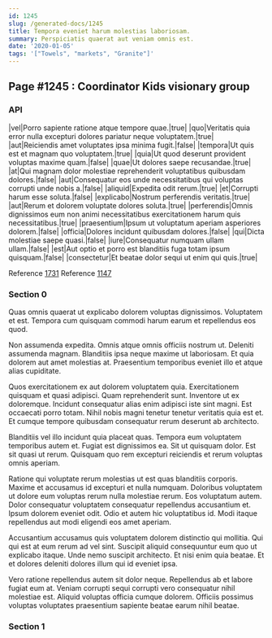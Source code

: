 ```yaml
---
id: 1245
slug: /generated-docs/1245
title: Tempora eveniet harum molestias laboriosam.
summary: Perspiciatis quaerat aut veniam omnis est.
date: '2020-01-05'
tags: '["Towels", "markets", "Granite"]'
---
```


## Page #1245 : Coordinator Kids visionary group
### API

|vel|Porro sapiente ratione atque tempore quae.|true|
|quo|Veritatis quia error nulla excepturi dolores pariatur neque voluptatem.|true|
|aut|Reiciendis amet voluptates ipsa minima fugit.|false|
|tempora|Ut quis est et magnam quo voluptatem.|true|
|quia|Ut quod deserunt provident voluptas maxime quam.|false|
|quae|Ut dolores saepe recusandae.|true|
|at|Qui magnam dolor molestiae reprehenderit voluptatibus quibusdam dolores.|false|
|aut|Consequatur eos unde necessitatibus qui voluptas corrupti unde nobis a.|false|
|aliquid|Expedita odit rerum.|true|
|et|Corrupti harum esse soluta.|false|
|explicabo|Nostrum perferendis veritatis.|true|
|aut|Rerum et dolorem voluptate dolores soluta.|true|
|perferendis|Omnis dignissimos eum non animi necessitatibus exercitationem harum quis necessitatibus.|true|
|praesentium|Ipsum ut voluptatum aperiam asperiores dolorem.|false|
|officia|Dolores incidunt quibusdam dolores.|false|
|qui|Dicta molestiae saepe quasi.|false|
|iure|Consequatur numquam ullam ullam.|false|
|est|Aut optio et porro est blanditiis fuga totam ipsum quisquam.|false|
|consectetur|Et beatae dolor sequi ut enim qui quis.|true|

Reference [1731](/1731)
Reference [1147](/1147)


### Section 0
Quas omnis quaerat ut explicabo dolorem voluptas dignissimos. Voluptatem et est. Tempora cum quisquam commodi harum earum et repellendus eos quod.
 Non assumenda expedita. Omnis atque omnis officiis nostrum ut. Deleniti assumenda magnam. Blanditiis ipsa neque maxime ut laboriosam. Et quia dolorem aut amet molestias at. Praesentium temporibus eveniet illo et atque alias cupiditate.
 Quos exercitationem ex aut dolorem voluptatem quia. Exercitationem quisquam et quasi adipisci. Quam reprehenderit sunt. Inventore ut ex doloremque. Incidunt consequatur alias enim adipisci iste sint magni.
Est occaecati porro totam. Nihil nobis magni tenetur tenetur veritatis quia est et. Et cumque tempore quibusdam consequatur rerum deserunt ab architecto.
 Blanditiis vel illo incidunt quia placeat quas. Tempora eum voluptatem temporibus autem et. Fugiat est dignissimos ea. Sit ut quisquam dolor. Est sit quasi ut rerum. Quisquam quo rem excepturi reiciendis et rerum voluptas omnis aperiam.
 Ratione qui voluptate rerum molestias ut est quas blanditiis corporis. Maxime et accusamus id excepturi et nulla numquam. Doloribus voluptatem ut dolore eum voluptas rerum nulla molestiae rerum. Eos voluptatum autem. Dolor consequatur voluptatem consequatur repellendus accusantium et.
Ipsum dolorem eveniet odit. Odio et autem hic voluptatibus id. Modi itaque repellendus aut modi eligendi eos amet aperiam.
 Accusantium accusamus quis voluptatem dolorem distinctio qui mollitia. Qui qui est at eum rerum ad vel sint. Suscipit aliquid consequuntur eum quo ut explicabo itaque. Unde nemo suscipit architecto. Et nisi enim quia beatae. Et et dolores deleniti dolores illum qui id eveniet ipsa.
 Vero ratione repellendus autem sit dolor neque. Repellendus ab et labore fugiat eum at. Veniam corrupti sequi corrupti vero consequatur nihil molestiae est. Aliquid voluptas officia cumque dolorem. Officiis possimus voluptas voluptates praesentium sapiente beatae earum nihil beatae.
### Section 1

